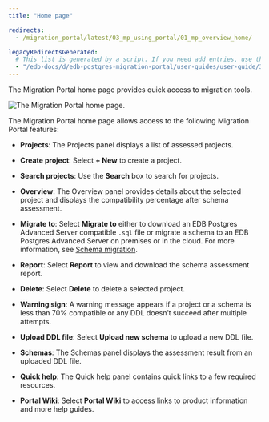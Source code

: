 ```yaml
---
title: "Home page"

redirects:
  - /migration_portal/latest/03_mp_using_portal/01_mp_overview_home/

legacyRedirectsGenerated:
  # This list is generated by a script. If you need add entries, use the `legacyRedirects` key.
  - "/edb-docs/d/edb-postgres-migration-portal/user-guides/user-guide/3.0.1/mp_overview_home.html"
---
```


<div id="mp_overview_home" class="registered_link"></div>

The Migration Portal home page provides quick access to migration tools.

![The Migration Portal home page.](../images/mp_overview_home.png)

The Migration Portal home page allows access to the following Migration Portal features:

-  **Projects**: The Projects panel displays a list of assessed projects.

-  **Create project**: Select **+ New** to create a project.

-  **Search projects**: Use the **Search** box to search for projects.

-  **Overview**: The Overview panel provides details about the selected project and displays the compatibility percentage after schema assessment.

-  **Migrate to**: Select **Migrate to** either to download an EDB Postgres Advanced Server compatible `.sql` file or migrate a schema to an EDB Postgres Advanced Server on premises or in the cloud. For more information, see [Schema migration](../04_mp_migrating_database/03_mp_schema_migration/#mp_schema_migration).

-  **Report**: Select **Report** to view and download the schema assessment report.

-  **Delete**: Select **Delete** to delete a selected project.

-  **Warning sign**: A warning message appears if a project or a schema is less than 70% compatible or any DDL doesn’t succeed after multiple attempts.

-  **Upload DDL file**: Select **Upload new schema** to upload a new DDL file.

-  **Schemas**: The Schemas panel displays the assessment result from an uploaded DDL file.

-  **Quick help**: The Quick help panel contains quick links to a few required resources.

-  **Portal Wiki**: Select **Portal Wiki** to access links to product information and more help guides.
